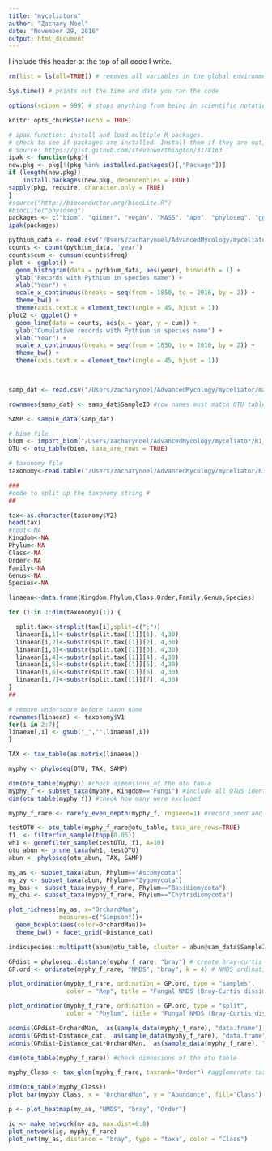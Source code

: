 ```yaml
---
title: "myceliators"
author: "Zachary Noel"
date: "November 29, 2016"
output: html_document
---
```


I include this header at the top of all code I write. 

```r
rm(list = ls(all=TRUE)) # removes all variables in the global environment so you start fresh

Sys.time() # prints out the time and date you ran the code

options(scipen = 999) # stops anything from being in scientific notation
```

```r
knitr::opts_chunk$set(echo = TRUE)

# ipak function: install and load multiple R packages.
# check to see if packages are installed. Install them if they are not, then load them into the R session.
# Source: https://gist.github.com/stevenworthington/3178163
ipak <- function(pkg){
new.pkg <- pkg[!(pkg %in% installed.packages()[,"Package"])]
if (length(new.pkg)) 
    install.packages(new.pkg, dependencies = TRUE)
sapply(pkg, require, character.only = TRUE)
}
#source("http://bioconductor.org/biocLite.R")
#biocLite("phyloseq")
packages <- c("biom", "qiimer", "vegan", "MASS", "ape", "phyloseq", "ggplot2", "plyr", "indicspecies")
ipak(packages)
```


```r
pythium_data <- read.csv("/Users/zacharynoel/AdvancedMycology/myceliator/AdvancedMycology/pythiumdata.csv", sep = ",", header = T )
counts <- count(pythium_data, 'year')
counts$cum <- cumsum(counts$freq)
plot <- ggplot() +
  geom_histogram(data = pythium_data, aes(year), binwidth = 1) + 
  ylab("Records with Pythium in species name") + 
  xlab("Year") +
  scale_x_continuous(breaks = seq(from = 1850, to = 2016, by = 2)) + 
  theme_bw() +
  theme(axis.text.x = element_text(angle = 45, hjust = 1)) 
plot2 <- ggplot() +
  geom_line(data = counts, aes(x = year, y = cum)) +
  ylab("Cumulative records with Pythium in species name") + 
  xlab("Year") +
  scale_x_continuous(breaks = seq(from = 1850, to = 2016, by = 2)) + 
  theme_bw() +
  theme(axis.text.x = element_text(angle = 45, hjust = 1)) 

  
```

```r
samp_dat <- read.csv("/Users/zacharynoel/AdvancedMycology/myceliator/mapping_myceliator.csv", sep = ",", header = T )

rownames(samp_dat) <- samp_dat$SampleID #row names must match OTU table headers

SAMP <- sample_data(samp_dat)

# biom file
biom <- import_biom("/Users/zacharynoel/AdvancedMycology/myceliator/R1_otu_table_tax_json.biom", header=T)
OTU <- otu_table(biom, taxa_are_rows = TRUE)

# taxonomy file
taxonomy<-read.table("/Users/zacharynoel/AdvancedMycology/myceliator/R1_taxonomy_otutaxout__RDP.txt", sep="\t", header=F)

###
#code to split up the taxonomy string #
##

tax<-as.character(taxonomy$V2)
head(tax)
#root<-NA
Kingdom<-NA
Phylum<-NA
Class<-NA
Order<-NA
Family<-NA
Genus<-NA
Species<-NA

linaean<-data.frame(Kingdom,Phylum,Class,Order,Family,Genus,Species)

for (i in 1:dim(taxonomy)[1]) {

  split.tax<-strsplit(tax[i],split=c(";"))
  linaean[i,1]<-substr(split.tax[[1]][1], 4,30)
  linaean[i,2]<-substr(split.tax[[1]][2], 4,30)
  linaean[i,3]<-substr(split.tax[[1]][3], 4,30)
  linaean[i,4]<-substr(split.tax[[1]][4], 4,30)
  linaean[i,5]<-substr(split.tax[[1]][5], 4,30)
  linaean[i,6]<-substr(split.tax[[1]][6], 4,30)
  linaean[i,7]<-substr(split.tax[[1]][7], 4,30)
}
##

# remove underscore before taxon name
rownames(linaean) <- taxonomy$V1
for(i in 2:7){
linaean[,i] <- gsub("_","",linaean[,i])
}

TAX <- tax_table(as.matrix(linaean))

myphy <- phyloseq(OTU, TAX, SAMP)

dim(otu_table(myphy)) #check dimensions of the otu table
myphy_f <- subset_taxa(myphy, Kingdom=="Fungi") #include all OTUS identified
dim(otu_table(myphy_f)) #check how many were excluded

myphy_f_rare <- rarefy_even_depth(myphy_f, rngseed=1) #record seed and # of OTUs removed

testOTU <- otu_table(myphy_f_rare@otu_table, taxa_are_rows=TRUE)
f1  <- filterfun_sample(topp(0.05))
wh1 <- genefilter_sample(testOTU, f1, A=10)
otu_abun <- prune_taxa(wh1, testOTU)
abun <- phyloseq(otu_abun, TAX, SAMP)

my_as <- subset_taxa(abun, Phylum=="Ascomycota")
my_zy <- subset_taxa(abun, Phylum=="Zygomycota")
my_bas <- subset_taxa(myphy_f_rare, Phylum=="Basidiomycota")
my_chi <- subset_taxa(myphy_f_rare, Phylum=="Chytridiomycota")

plot_richness(my_as, x="OrchardMan", 
              measures=c("Simpson"))+
  geom_boxplot(aes(color=OrchardMan))+
  theme_bw() + facet_grid(~Distance_cat)
```

```r
indicspecies::multipatt(abun@otu_table, cluster = abun@sam_data$SampleID)

```

```r
GPdist = phyloseq::distance(myphy_f_rare, "bray") # create bray-curtis distance matrix
GP.ord <- ordinate(myphy_f_rare, "NMDS", "bray", k = 4) # NMDS ordination 

plot_ordination(myphy_f_rare, ordination = GP.ord, type = "samples", 
                color = "Rep", title = "Fungal NMDS (Bray-Curtis dissim.)") + theme_bw() + geom_point()

plot_ordination(myphy_f_rare, ordination = GP.ord, type = "split", 
                color = "Phylum", title = "Fungal NMDS (Bray-Curtis dissim.)") + theme_bw() + facet_grid(~Phylum)

adonis(GPdist~OrchardMan,  as(sample_data(myphy_f_rare), "data.frame")) #Are there significant changes? 
adonis(GPdist~Distance_cat,  as(sample_data(myphy_f_rare), "data.frame")) #Are there significant changes? 
adonis(GPdist~Distance_cat*OrchardMan,  as(sample_data(myphy_f_rare), "data.frame"), permutations = 10000) #Are there significant changes? 
```

```r
dim(otu_table(myphy_f_rare)) #check dimensions of the otu table

myphy_Class <- tax_glom(myphy_f_rare, taxrank="Order") #agglomerate taxa based on class level

dim(otu_table(myphy_Class)) 
plot_bar(myphy_Class, x = "OrchardMan", y = "Abundance", fill="Class") 
```

```r

p <- plot_heatmap(my_as, "NMDS", "bray", "Order")
```

```r
ig <- make_network(my_as, max.dist=0.8)
plot_network(ig, myphy_f_rare)
plot_net(my_as, distance = "bray", type = "taxa", color = "Class")
```

